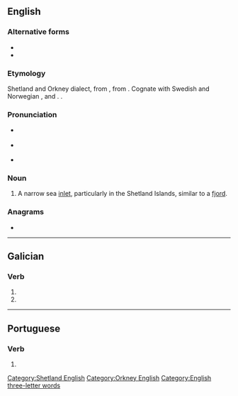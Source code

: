{{also|vo'e|vö|vö.}}
==English==

===Alternative forms===
* {{l|en|vae}}
* {{l|en|vo}}

===Etymology===
{{root|en|ine-pro|*weǵʰ-}}
Shetland and Orkney dialect, from {{uder|en|nrn|-}}, from {{uder|en|non|vágr}}. Cognate with Swedish and Norwegian {{m|no|våg}}, and {{cog|fo|vágur}}. {{doublet|en|way}}.

===Pronunciation===
* {{a|RP}} {{IPA|en|/vəʊ/}}
* {{a|GA}} {{IPA|en|/voʊ/}}
* {{rhymes|en|əʊ|s=1}}

===Noun===
{{en-noun}}

# {{lb|en|British}} A narrow sea [[inlet]], particularly in the Shetland Islands, similar to a [[fjord]].

===Anagrams===
* {{anagrams|en|a=eov|OEV}}

[[Category:Shetland English]]
[[Category:Orkney English]]
[[Category:English three-letter words]]

----

==Galician==

===Verb===
{{gl-verb-form}}

# {{inflection of|gl|voar||1|s|pres|subj}}
# {{inflection of|gl|voar||3|s|pres|subj}}

----

==Portuguese==

===Verb===
{{head|pt|verb form}}

# {{pt-verb form of|voar}}